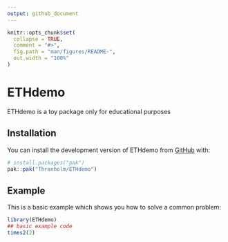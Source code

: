 ```yaml
---
output: github_document
---
```


<!-- README.md is generated from README.Rmd. Please edit that file -->

```r
knitr::opts_chunk$set(
  collapse = TRUE,
  comment = "#>",
  fig.path = "man/figures/README-",
  out.width = "100%"
)
```

# ETHdemo

<!-- badges: start -->
<!-- badges: end -->

ETHdemo is a toy package only for educational purposes

## Installation

You can install the development version of ETHdemo from [GitHub](https://github.com/) with:

``` r
# install.packages("pak")
pak::pak("Thranholm/ETHdemo")
```

## Example

This is a basic example which shows you how to solve a common problem:

```r
library(ETHdemo)
## basic example code
times2(2)
```

